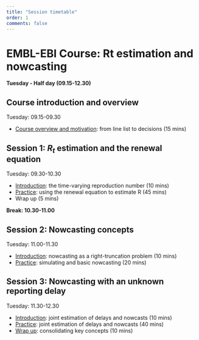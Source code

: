 ```yaml
---
title: "Session timetable"
order: 1
comments: false
---
```


# EMBL-EBI Course: Rt estimation and nowcasting

**Tuesday - Half day (09.15-12.30)**

## Course introduction and overview

Tuesday: 09.15-09.30

-   [Course overview and motivation](../sessions/introduction-and-course-overview): from line list to decisions (15 mins)

## Session 1: $R_t$ estimation and the renewal equation

Tuesday: 09.30-10.30

-   [Introduction](../sessions/slides/introduction-to-reproduction-number): the time-varying reproduction number (10 mins)
-   [Practice](../sessions/R-estimation-and-the-renewal-equation): using the renewal equation to estimate R (45 mins)
-   Wrap up (5 mins)

**Break: 10.30-11.00**

## Session 2: Nowcasting concepts

Tuesday: 11.00-11.30

-   [Introduction](../sessions/slides/introduction-to-nowcasting): nowcasting as a right-truncation problem (10 mins)
-   [Practice](../sessions/nowcasting): simulating and basic nowcasting (20 mins)

## Session 3: Nowcasting with an unknown reporting delay

Tuesday: 11.30-12.30

-   [Introduction](../sessions/slides/introduction-to-joint-estimation-of-nowcasting-and-reporting-delays): joint estimation of delays and nowcasts (10 mins)
-   [Practice](../sessions/joint-nowcasting): joint estimation of delays and nowcasts (40 mins)
-   [Wrap up](../sessions/joint-nowcasting): consolidating key concepts (10 mins)
